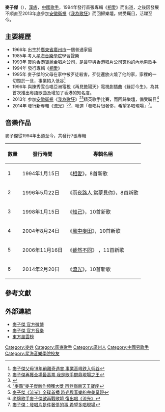 {{藝人
| 姓名 = 麥子傑
| 類型 = 男歌手
| 圖片 = 
| 圖片簡介 =  
| 原名 =  
| 英文名 = 
| 羅馬拼音 =  
| 國籍 = {{PRC}} 
| 民族 = [[漢族|漢族]]
| 出生日期 = {{birth date and age|1966|7|9}}
| 出生地點 = {{CHN-1949}}[[廣東省|廣東省]][[廣州市|廣州市]] 
| 職業     = [[歌手|歌手]] 
| 語言     = [[國語|國語]]、[[粵語|粵語]] 
| 教育程度 = {{CHN-1949}}[[星海音樂學院|星海音樂學院]]  
| 宗教信仰 = 
| 音樂類型 = [[華語流行|華語流行]]
| 活躍年代 = 1994年至今
| 唱片公司 = [[中天門文化傳媒|中天門文化傳媒]] 
| 經紀公司 = [[中天門文化傳媒|中天門文化傳媒]] 
| 網站 = http://weibo.com/u/1909695010 麥子傑 官方微博
}}

'''麥子傑'''（{{bd|1966年|7月9日|catIdx=M麥}}），[[漢族|漢族]]，[[中國|中國]][[歌手|歌手]]，1994年發行首張專輯《[[相愛|相愛]]》而出道，之後因發展不順直至2013年底參加[[安徽衛視|安徽衛視]]《[[我為歌狂_(電視節目)|我為歌狂]]》而回歸樂壇，備受矚目，活躍至今。

==主要經歷==
*1966年 出生於[[廣東省|廣東省]][[廣州市|廣州市]]一個普通家庭
*1985年 考入[[星海音樂學院|星海音樂學院]]學習聲樂
*1993年 簽約香港[[寶麗金|寶麗金]]唱片公司，是最早與香港唱片公司簽約的內地男歌手
*1994年 發行專輯《[[相愛|相愛]]》 
*1995年 麥子傑的父母在家中被歹徒殺害，歹徒還放火燒了他的家，家裡的一切毀於一旦，事業陷入低谷<ref>[http://ent.ifeng.com/luyuguanwang/news/xinwen/detail_2013_07/22/27752736_1.shtml 麥子傑父母18年前離奇遇害 事業高峰跌入低谷]</ref> 
*1996年 與陳秀雯合唱亞洲電視《再見艷陽天》電視劇插曲《緣訂今生》，為其首次推出粵語歌曲及增加了香港的知名度。
*2013年 参加[[安徽衛視|安徽衛視]]《[[我為歌狂_(電視節目)|我為歌狂]]》<ref>[http://pic.yule.sohu.com/detail-442587-1.shtml 麥子傑再獲全場最高票 我是歌手問鼎現場之王]</ref><ref>{{Cite web |url=http://news.163.com/13/0704/15/92UV938Q00014AED.html |title=麥子傑用歌聲祭奠遇難父母 |access-date=2014-06-04 |archive-url=https://web.archive.org/web/20140606235905/http://news.163.com/13/0704/15/92UV938Q00014AED.html |archive-date=2014-06-06 |dead-url=yes }}</ref>精英歌手比賽，而回歸樂壇，備受矚目<ref>[http://news.xinhuanet.com/ent/2014-04/20/c_126410188.htm "麥霸"麥子傑新作頻獲大獎 再登嶺南天王寶座]{{dead link|date=2018年5月 |bot=InternetArchiveBot |fix-attempted=yes }}</ref> 
*2014年 發行新專輯《[[流光|流光]]》<ref>[http://news.xinhuanet.com/ent/2014-02/25/c_126187172.htm 麥子傑《流光》全碟首播 時光與音樂的完美呈現]{{dead link|date=2018年5月 |bot=InternetArchiveBot |fix-attempted=yes }}</ref><ref>[http://www.yangtse.com/system/2014/01/14/019964583.shtml 老牌歌手麥子傑欲再戰歌壇 復出唱《流光》]{{dead link|date=2018年5月 |bot=InternetArchiveBot |fix-attempted=yes }}</ref>，嘆道「發唱片很奢侈，希望多唱現場」<ref>[http://www.hunantv.com/c/20140109/0828156803.html 麥子傑：發唱片是件奢侈的事 希望多唱現場]</ref>。

==音樂作品== 
麥子傑從1994年出道至今，共發行7張專輯
{| class="wikitable"
|-
! 數量 || 發行時間 !! 專輯名稱 
|-
| 1 || 1994年1月15日 || 《[[相愛|相愛]]》，8首新歌
|-
| 2 || 1996年5月22日 || 《[[雨夜路人_常夢見你|雨夜路人 常夢見你]]》，8首新歌
|-
| 3 || 1998年1月15日 || 《[[知己|知己]]》，10首新歌
|-
| 4 || 2004年8月24日 || 《[[風中麥田|風中麥田]]》，10首新歌
|-
| 5 || 2006年11月16日 || 《[[截然不同|截然不同]]》 ，11首新歌
|-
| 6 || 2014年2月20日 || 《[[流光|流光]]》，10首新歌
|}
 
==參考文獻==
{{reflist}}

==外部連結== 
*[http://weibo.com/u/1909695010 麥子傑 官方微博]
*[http://music.baidu.com/artist/1501 麥子傑 官方音樂]  
*[[東方風雲榜|東方風雲榜]]  

{{DEFAULTSORT:M麥}}
[[Category:麥姓|Category:麥姓]]
[[Category:廣東歌手|Category:廣東歌手]]
[[Category:廣州人|Category:廣州人]]  
[[Category:中國男歌手|Category:中國男歌手]]  
[[Category:星海音樂學院校友|Category:星海音樂學院校友]]